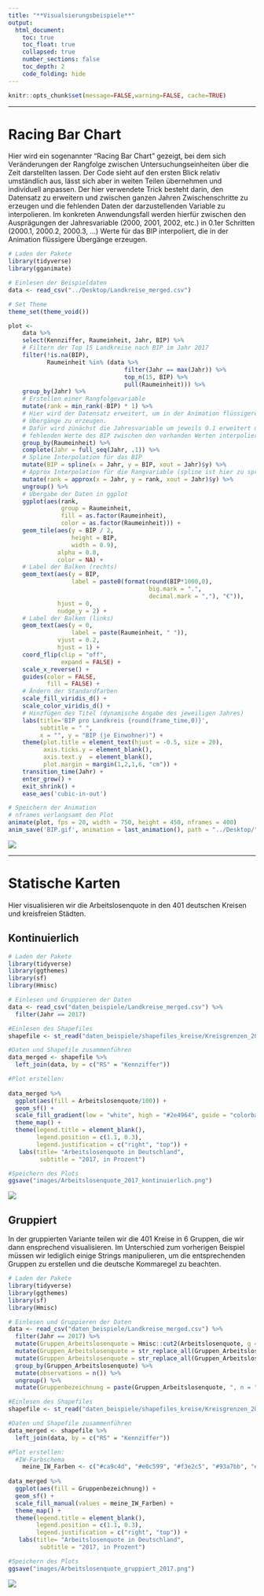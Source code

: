 ```yaml
---
title: "**Visualsierungsbeispiele**"
output:
  html_document:
    toc: true
    toc_float: true
    collapsed: true
    number_sections: false
    toc_depth: 2
    code_folding: hide
---
```




```r
knitr::opts_chunk$set(message=FALSE,warning=FALSE, cache=TRUE)
```

---- 

# Racing Bar Chart

Hier wird ein sogenannter "Racing Bar Chart" gezeigt, bei dem sich Veränderungen
der Rangfolge zwischen Untersuchungseinheiten über die Zeit darstellten lassen.
Der Code sieht auf den ersten Blick relativ umständlich aus, lässt sich aber in
weiten Teilen übernehmen und individuell anpassen. Der hier verwendete Trick 
besteht darin, den Datensatz zu erweitern und zwischen ganzen Jahren 
Zwischenschritte zu erzeugen und die fehlenden Daten der darzustellenden 
Variable zu interpolieren. Im konkreten Anwendungsfall werden hierfür zwischen
den Ausprägungen der Jahresvariable (2000, 2001, 2002, etc.) in 0.1er Schritten
(2000.1, 2000.2, 2000.3, ...) Werte für das BIP interpoliert, die in der 
Animation flüssigere Übergänge erzeugen.

```r
# Laden der Pakete
library(tidyverse)
library(gganimate)

# Einlesen der Beispieldaten
data <- read_csv("../Desktop/Landkreise_merged.csv")

# Set Theme
theme_set(theme_void())

plot <-
    data %>%
    select(Kennziffer, Raumeinheit, Jahr, BIP) %>%
    # Filtern der Top 15 Landkreise nach BIP im Jahr 2017
    filter(!is.na(BIP),
           Raumeinheit %in% (data %>%
                                 filter(Jahr == max(Jahr)) %>%
                                 top_n(15, BIP) %>%
                                 pull(Raumeinheit))) %>%
    group_by(Jahr) %>%
    # Erstellen einer Rangfolgevariable
    mutate(rank = min_rank(-BIP) * 1) %>%
    # Hier wird der Datensatz erweitert, um in der Animation flüssigere
    # Übergänge zu erzeugen.
    # Dafür wird zünächst die Jahresvariable um jeweils 0.1 erweitert und die
    # fehlenden Werte des BIP zwischen den vorhanden Werten interpoliert
    group_by(Raumeinheit) %>%
    complete(Jahr = full_seq(Jahr, .1)) %>%
    # Spline Interpolation für das BIP
    mutate(BIP = spline(x = Jahr, y = BIP, xout = Jahr)$y) %>%
    # Approx Interpolation für die Rangvariable (spline ist hier zu sprunghaft)
    mutate(rank = approx(x = Jahr, y = rank, xout = Jahr)$y) %>%
    ungroup() %>%
    # Übergabe der Daten in ggplot
    ggplot(aes(rank,
               group = Raumeinheit,
               fill = as.factor(Raumeinheit),
               color = as.factor(Raumeinheit))) +
    geom_tile(aes(y = BIP / 2,
                  height = BIP,
                  width = 0.9),
              alpha = 0.8,
              color = NA) +
    # Label der Balken (rechts)
    geom_text(aes(y = BIP,
                  label = paste0(format(round(BIP*1000,0),
                                        big.mark = ".",
                                        decimal.mark = ","), "€")),
              hjust = 0,
              nudge_y = 2) +
    # Label der Balken (links)
    geom_text(aes(y = 0,
                  label = paste(Raumeinheit, " ")),
              vjust = 0.2,
              hjust = 1) +
    coord_flip(clip = "off",
               expand = FALSE) +
    scale_x_reverse() +
    guides(color = FALSE,
           fill = FALSE) +
    # Ändern der Standardfarben
    scale_fill_viridis_d() +
    scale_color_viridis_d() +
    # Hinzfügen des Titel (dynamische Angabe des jeweiligen Jahres)
    labs(title='BIP pro Landkreis {round(frame_time,0)}',
         subtitle = " ",
         x = "", y = "BIP (je Einwohner)") +
    theme(plot.title = element_text(hjust = -0.5, size = 20),
          axis.ticks.y = element_blank(),
          axis.text.y  = element_blank(),
          plot.margin = margin(1,2,1,6, "cm")) +
    transition_time(Jahr) +
    enter_grow() +
    exit_shrink() +
    ease_aes('cubic-in-out')

# Speichern der Animation
# nframes verlangsamt den Plot
animate(plot, fps = 20, width = 750, height = 450, nframes = 400)
anim_save('BIP.gif', animation = last_animation(), path = "../Desktop/")
```

![](images/BIP.gif)

---- 

# Statische Karten

Hier visualisieren wir die Arbeitslosenquote in den 401 deutschen Kreisen und kreisfreien Städten.

## Kontinuierlich

```r
# Laden der Pakete
library(tidyverse)
library(ggthemes)
library(sf)
library(Hmisc)

# Einlesen und Gruppieren der Daten
data <- read_csv("daten_beispiele/Landkreise_merged.csv") %>% 
  filter(Jahr == 2017)

#Einlesen des Shapefiles
shapefile <- st_read("daten_beispiele/shapefiles_kreise/Kreisgrenzen_2017_mit_Einwohnerzahl.shp")

#Daten und Shapefile zusammenführen
data_merged <- shapefile %>% 
  left_join(data, by = c("RS" = "Kennziffer")) 

#Plot erstellen:
    
data_merged %>% 
  ggplot(aes(fill = Arbeitslosenquote/100)) +
  geom_sf() +
  scale_fill_gradient(low = "white", high = "#2e4964", guide = "colorbar", labels = scales::percent_format(accuracy = 2)) +
  theme_map() +
  theme(legend.title = element_blank(),
        legend.position = c(1.1, 0.3),
        legend.justification = c("right", "top")) +
   labs(title= "Arbeitslosenquote in Deutschland",
         subtitle = "2017, in Prozent")

#Speichern des Plots
ggsave("images/Arbeitslosenquote_2017_kontinuierlich.png")

```

![](images/Arbeitslosenquote_2017_kontinuierlich.png)

## Gruppiert

In der gruppierten Variante teilen wir die 401 Kreise in 6 Gruppen, die wir dann ensprechend visualisieren. Im Unterschied zum vorherigen Beispiel müssen wir lediglich einige Strings manipulieren, um die entsprechenden Gruppen zu erstellen und die deutsche Kommaregel zu beachten.

```r
# Laden der Pakete
library(tidyverse)
library(ggthemes)
library(sf)
library(Hmisc)

# Einlesen und Gruppieren der Daten
data <- read_csv("daten_beispiele/Landkreise_merged.csv") %>% 
  filter(Jahr == 2017) %>% 
  mutate(Gruppen_Arbeitslosenquote = Hmisc::cut2(Arbeitslosenquote, g = 6)) %>% 
  mutate(Gruppen_Arbeitslosenquote = str_replace_all(Gruppen_Arbeitslosenquote, "\\,", " -")) %>% 
  mutate(Gruppen_Arbeitslosenquote = str_replace_all(Gruppen_Arbeitslosenquote, "\\.", "\\,")) %>% 
  group_by(Gruppen_Arbeitslosenquote) %>% 
  mutate(observations = n()) %>% 
  ungroup() %>% 
  mutate(Gruppenbezeichnung = paste(Gruppen_Arbeitslosenquote, ", n = ", observations, sep = ""))

#Einlesen des Shapefiles
shapefile <- st_read("daten_beispiele/shapefiles_kreise/Kreisgrenzen_2017_mit_Einwohnerzahl.shp")

#Daten und Shapefile zusammenführen
data_merged <- shapefile %>% 
  left_join(data, by = c("RS" = "Kennziffer")) 

#Plot erstellen:
  #IW-Farbschema 
    meine_IW_Farben <- c("#ca9c4d", "#e0c599", "#f3e2c5", "#93a7bb", "#748a9d", "#2e4964")
    
data_merged %>% 
  ggplot(aes(fill = Gruppenbezeichnung)) +
  geom_sf() +
  scale_fill_manual(values = meine_IW_Farben) +
  theme_map() +
  theme(legend.title = element_blank(),
        legend.position = c(1.1, 0.3),
        legend.justification = c("right", "top")) +
   labs(title= "Arbeitslosenquote in Deutschland",
         subtitle = "2017, in Prozent")

#Speichern des Plots
ggsave("images/Arbeitslosenquote_gruppiert_2017.png")
```

![](images/Arbeitslosenquote_gruppiert_2017.png)
